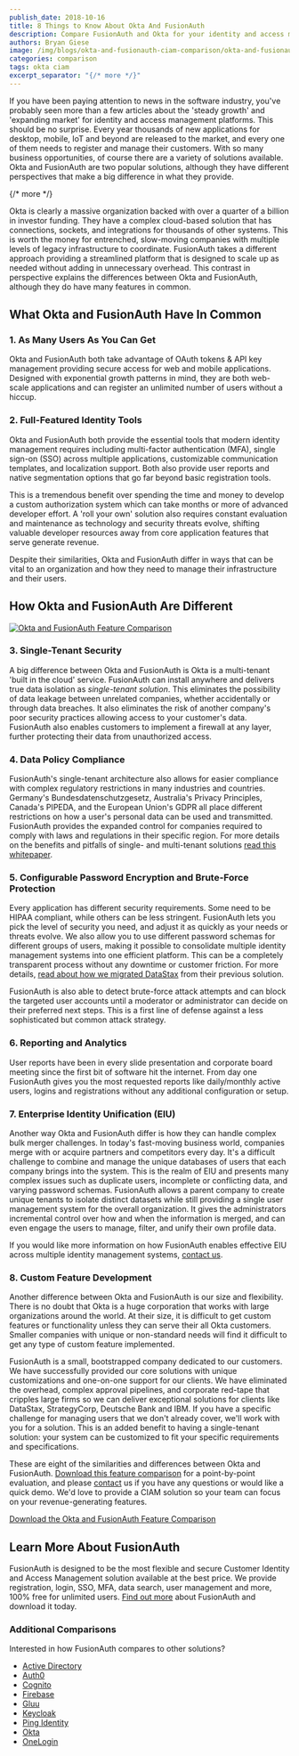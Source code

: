 ```yaml
---
publish_date: 2018-10-16 
title: 8 Things to Know About Okta And FusionAuth
description: Compare FusionAuth and Okta for your identity and access management solution.
authors: Bryan Giese
image: /img/blogs/okta-and-fusionauth-ciam-comparison/okta-and-fusionauth-8-things.png
categories: comparison
tags: okta ciam
excerpt_separator: "{/* more */}"
---
```


If you have been paying attention to news in the software industry, you've probably seen more than a few articles about the 'steady growth' and 'expanding market' for identity and access management platforms. This should be no surprise. Every year thousands of new applications for desktop, mobile, IoT and beyond are released to the market, and every one of them needs to register and manage their customers. With so many business opportunities, of course there are a variety of solutions available. Okta and FusionAuth are two popular solutions, although they have different perspectives that make a big difference in what they provide.

{/* more */}

Okta is clearly a massive organization backed with over a quarter of a billion in investor funding. They have a complex cloud-based solution that has connections, sockets, and integrations for thousands of other systems. This is worth the money for entrenched, slow-moving companies with multiple levels of legacy infrastructure to coordinate. FusionAuth takes a different approach providing a streamlined platform that is designed to scale up as needed without adding in unnecessary overhead. This contrast in perspective explains the differences between Okta and FusionAuth, although they do have many features in common.

## What Okta and FusionAuth Have In Common

### 1. As Many Users As You Can Get
Okta and FusionAuth both take advantage of OAuth tokens & API key management providing secure access for web and mobile applications. Designed with exponential growth patterns in mind, they are both web-scale applications and can register an unlimited number of users without a hiccup.

### 2. Full-Featured Identity Tools
Okta and FusionAuth both provide the essential tools that modern identity management requires including multi-factor authentication (MFA), single sign-on (SSO) across multiple applications, customizable communication templates, and localization support. Both also provide user reports and native segmentation options that go far beyond basic registration tools.

This is a tremendous benefit over spending the time and money to develop a custom authorization system which can take months or more of advanced developer effort. A 'roll your own' solution also requires constant evaluation and maintenance as technology and security threats evolve, shifting valuable developer resources away from core application features that serve generate revenue.

Despite their similarities, Okta and FusionAuth differ in ways that can be vital to an organization and how they need to manage their infrastructure and their users.  

## How Okta and FusionAuth Are Different

[![Okta and FusionAuth Feature Comparison](/img/blogs/okta-and-fusionauth-ciam-comparison/okta-fusionauth-compare-sample.png)](/resources/fusionauth-vs-okta.pdf)

### 3. Single-Tenant Security
A big difference between Okta and FusionAuth is Okta is a multi-tenant 'built in the cloud' service. FusionAuth can install anywhere and delivers true data isolation as *single-tenant solution*. This eliminates the possibility of data leakage between unrelated companies, whether accidentally or through data breaches. It also eliminates the risk of another company's poor security practices allowing access to your customer's data. FusionAuth also enables customers to implement a firewall at any layer, further protecting their data from unauthorized access.

### 4. Data Policy Compliance
FusionAuth's single-tenant architecture also allows for easier compliance with complex regulatory restrictions in many industries and countries. Germany's Bundesdatenschutzgesetz, Australia's Privacy Principles, Canada's PIPEDA, and the European Union's GDPR all place different restrictions on how a user's personal data can be used and transmitted. FusionAuth provides the expanded control for companies required to comply with laws and regulations in their specific region.
For more details on the benefits and pitfalls of single- and multi-tenant solutions [read this whitepaper](/learn/expert-advice/identity-basics/multi-tenancy-vs-single-tenant-idaas-solutions).

### 5. Configurable Password Encryption and Brute-Force Protection
Every application has different security requirements. Some need to be HIPAA compliant, while others can be less stringent. FusionAuth lets you pick the level of security you need, and adjust it as quickly as your needs or threats evolve. We also allow you to use different password schemas for different groups of users, making it possible to consolidate multiple identity management systems into one efficient platform. This can be a completely transparent process without any downtime or customer friction. For more details, [read about how we migrated DataStax](/resources/datastax-case-study.pdf) from their previous solution.

FusionAuth is also able to detect brute-force attack attempts and can block the targeted user accounts until a moderator or administrator can decide on their preferred next steps. This is a first line of defense against a less sophisticated but common attack strategy.

### 6. Reporting and Analytics
User reports have been in every slide presentation and corporate board meeting since the first bit of software hit the internet. From day one FusionAuth gives you the most requested reports like daily/monthly active users, logins and registrations without any additional configuration or setup.

### 7. Enterprise Identity Unification (EIU)
Another way Okta and FusionAuth differ is how they can handle complex bulk merger challenges. In today's fast-moving business world, companies merge with or acquire partners and competitors every day. It's a difficult challenge to combine and manage the unique databases of users that each company brings into the system. This is the realm of EIU and presents many complex issues such as duplicate users, incomplete or conflicting data, and varying password schemas.
FusionAuth allows a parent company to create unique tenants to isolate distinct datasets while still providing a single user management system for the overall organization. It gives the administrators incremental control over how and when the information is merged, and can even engage the users to manage, filter, and unify their own profile data.

If you would like more information on how FusionAuth enables effective EIU across multiple identity management systems, [contact us](/contact).

### 8. Custom Feature Development
Another difference between Okta and FusionAuth is our size and flexibility. There is no doubt that Okta is a huge corporation that works with large organizations around the world. At their size, it is difficult to get custom features or functionality unless they can serve their all Okta customers. Smaller companies with unique or non-standard needs will find it difficult to get any type of custom feature implemented.

FusionAuth is a small, bootstrapped company dedicated to our customers. We have successfully provided our core solutions with unique customizations and one-on-one support for our clients. We have eliminated the overhead, complex approval pipelines, and corporate red-tape that cripples large firms so we can deliver exceptional solutions for clients like DataStax, StrategyCorp, Deutsche Bank and IBM. If you have a specific challenge for managing users that we don't already cover, we'll work with you for a solution. This is an added benefit to having a single-tenant solution: your system can be customized to fit your specific requirements and specifications.

These are eight of the similarities and differences between Okta and FusionAuth. [Download this feature comparison](/resources/fusionauth-vs-okta.pdf "Okta and FusionAuth Feature Comparison") for a point-by-point evaluation, and please [contact](/contact) us if you have any questions or would like a quick demo. We'd love to provide a CIAM solution so your team can focus on your revenue-generating features.

<a href='/resources/fusionauth-vs-okta.pdf' class="button brochure orange text-larger">Download the Okta and FusionAuth Feature Comparison</a>

## Learn More About FusionAuth
FusionAuth is designed to be the most flexible and secure Customer Identity and Access Management solution available at the best price. We provide registration, login, SSO, MFA, data search, user management and more, 100% free for unlimited users. [Find out more](/ "FusionAuth Home") about FusionAuth and download it today.

### Additional Comparisons

Interested in how FusionAuth compares to other solutions?
- [Active Directory](/blog/2018/09/14/active-directory-and-fusionauth-ciam-comparison "Active Directory and FusionAuth")
- [Auth0](/blog/2018/10/19/auth0-and-fusionauth-a-tale-of-two-solutions "Auth0 and FusionAuth")
- [Cognito](/blog/2018/09/18/amazon-cognito-and-fusionauth-comparison "Amazon Cognito and FusionAuth")
- [Firebase](/blog/2018/10/02/firebase-and-fusionauth-ciam-comparison "Firebase and FusionAuth")
- [Gluu](/blog/2019/07/16/gluu-fusionauth-compare-identity-management-solutions "Gluu and FusionAuth")
- [Keycloak](/blog/2019/03/06/keycloak-fusionauth-comparison "Keycloak and FusionAuth")
- [Ping Identity](/blog/2018/10/08/quick-comparison-ping-identity-and-fusionauth "Ping Identity and FusionAuth")
- [Okta](/blog/2018/10/16/8-things-to-know-about-okta-and-fusionauth "Okta and FusionAuth")
- [OneLogin](/blog/2018/10/12/onelogin-and-fusionauth "OneLogin and FusionAuth")
